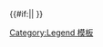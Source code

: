 <includeonly><!--
--><templatestyles src="Legend/styles.css" /><!--
--><div class="legend" style="text-align:left;"><span class="legend-color" style="<!--
-->{{#if:{{{border|}}}|border: {{{border}}};|{{#if:{{{outline|}}}|border: 1px solid {{{outline}}};}}}} <!--
-->{{#if:{{{1|}}}|{{greater color contrast ratio|{{{1}}}|white|black|css=y}}}}<!--
-->{{#if:{{{textcolor|}}}|color:{{{textcolor}}};}} <!--
-->{{#if:{{{size|}}}|font-size:{{{size}}};}} <!--
-->-webkit-column-break-inside: avoid;"><!--
-->{{#if:{{{text|}}}|<span class="legend-text">{{{text}}}</span>|&nbsp;}}</span><!--
-->&nbsp;{{{2|}}}</div><!--
--></includeonly><noinclude>{{documentation|content=
{{Uses TemplateStyles|Template:Legend/styles.css|noprotcat=1}}
本模板是 {{tl|Legend}} 模板的分支，顯示風格為自動靠左對齊。

==另請參閱==
* {{tl|Legend}}
* {{tl|Legend0}}
* {{tl|Legend-line}}
* {{tl|Legend inline}}
* {{tl|Color box}}
}}
[[Category:Legend 模板]]
</noinclude>